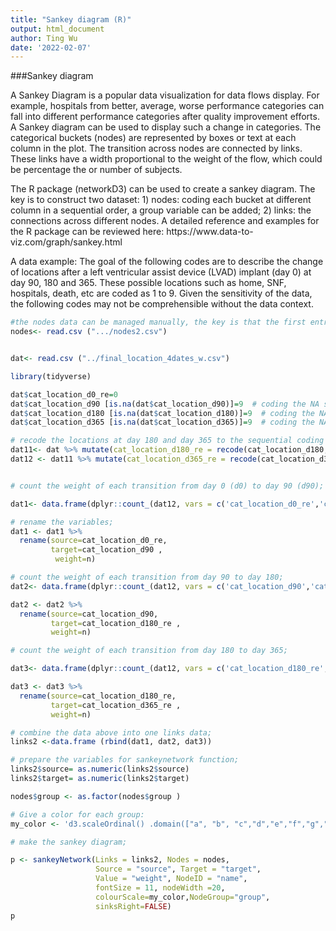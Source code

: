 ```yaml
---
title: "Sankey diagram (R)"
output: html_document
author: Ting Wu
date: '2022-02-07'
---
```


###Sankey diagram

A Sankey Diagram is a popular data visualization for  data flows display. For example, hospitals from better, average, worse performance categories can fall into different performance categories after quality improvement efforts. A Sankey diagram can be used to display such a change in categories.  The categorical buckets  (nodes) are represented by boxes or text at each column in the plot. The transition across nodes are connected by links. These links have a width proportional to the weight of the flow, which could be percentage the or number of subjects. 

The R package (networkD3) can be used to create a sankey diagram. The key is to construct two dataset: 1) nodes: coding each bucket at different column in a sequential order,  a group variable can be added; 2) links: the connections across different nodes. A detailed reference and examples for the R package can be reviewed here: https://www.data-to-viz.com/graph/sankey.html


A data example: The goal of the following codes are to describe the change of locations after a left ventricular assist device (LVAD) implant (day 0) at day 90, 180 and 365. These possible locations such as home, SNF, hospitals, death, etc are coded as 1 to 9.  Given the sensitivity of the data, the following codes may not be comprehensible without the data context. 

```r

#the nodes data can be managed manually, the key is that the first entry would be recognized as 0 in the sankey diagram function, thus the coding order has to be started with 0; 
nodes<- read.csv (".../nodes2.csv")


dat<- read.csv ("../final_location_4dates_w.csv")

library(tidyverse)

dat$cat_location_d0_re=0
dat$cat_location_d90 [is.na(dat$cat_location_d90)]=9  # coding the NA subject as censor; 
dat$cat_location_d180 [is.na(dat$cat_location_d180)]=9  # coding the NA subject as censor; 
dat$cat_location_d365 [is.na(dat$cat_location_d365)]=9  # coding the NA subject as censor; 

# recode the locations at day 180 and day 365 to the sequential coding (day 90 is already set); 
dat11<- dat %>% mutate(cat_location_d180_re = recode(cat_location_d180, "1"="10","2"="11", "3"="12","4"="13","5"="14", "6"="15", "7"="16","8"="17", "9"="18"))
dat12 <- dat11 %>% mutate(cat_location_d365_re = recode(cat_location_d365, "1"="19","2"="20", "3"="21","4"="22","5"="23", "6"="24", "7"="25","8"="26", "9"="27"))


# count the weight of each transition from day 0 (d0) to day 90 (d90); 

dat1<- data.frame(dplyr::count_(dat12, vars = c('cat_location_d0_re','cat_location_d90')))

# rename the variables; 
dat1 <- dat1 %>%
  rename(source=cat_location_d0_re,
         target=cat_location_d90 ,
          weight=n)

# count the weight of each transition from day 90 to day 180; 
dat2<- data.frame(dplyr::count_(dat12, vars = c('cat_location_d90','cat_location_d180_re')))

dat2 <- dat2 %>%
  rename(source=cat_location_d90,
         target=cat_location_d180_re ,
         weight=n)

# count the weight of each transition from day 180 to day 365; 

dat3<- data.frame(dplyr::count_(dat12, vars = c('cat_location_d180_re','cat_location_d365_re')))

dat3 <- dat3 %>%
  rename(source=cat_location_d180_re,
         target=cat_location_d365_re ,
         weight=n)

# combine the data above into one links data; 
links2 <-data.frame (rbind(dat1, dat2, dat3))

# prepare the variables for sankeynetwork function; 
links2$source= as.numeric(links2$source)
links2$target= as.numeric(links2$target)

nodes$group <- as.factor(nodes$group )

# Give a color for each group:
my_color <- 'd3.scaleOrdinal() .domain(["a", "b", "c","d","e","f","g","h","i","j"]) .range(["#69b3a2", "steelblue", "grey","green","pink","brown","blue","orange","red","yellow"])'

# make the sankey diagram; 

p <- sankeyNetwork(Links = links2, Nodes = nodes,
                   Source = "source", Target = "target",
                   Value = "weight", NodeID = "name", 
                   fontSize = 11, nodeWidth =20,
                   colourScale=my_color,NodeGroup="group",
                   sinksRight=FALSE)
p

```



